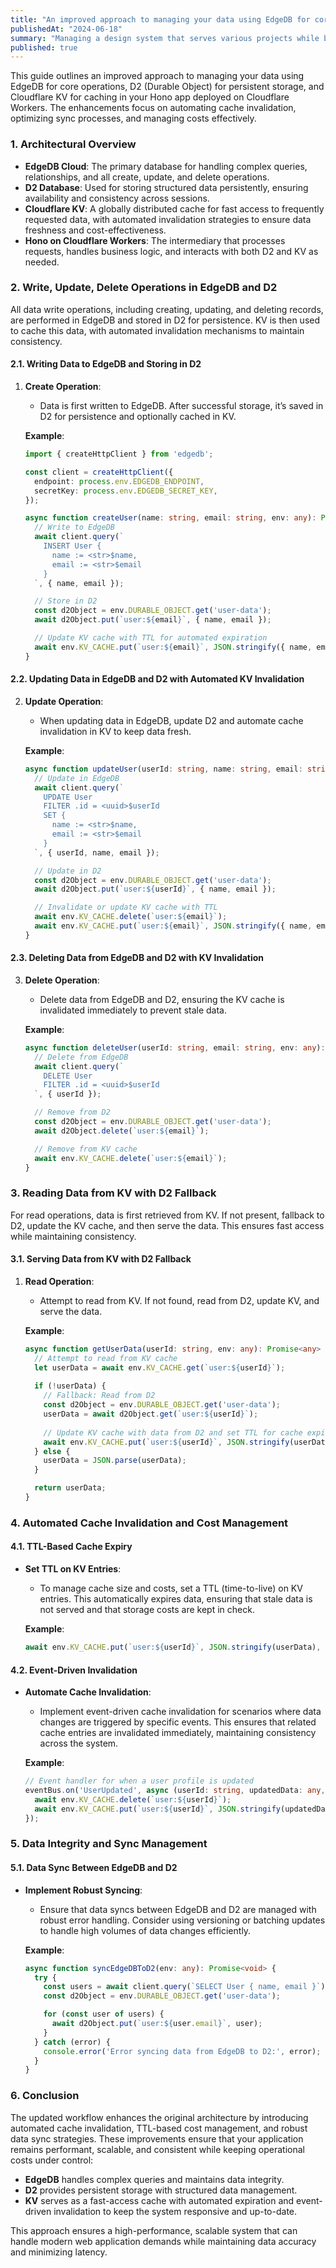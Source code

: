 ```yaml
---
title: "An improved approach to managing your data using EdgeDB for core operations, D2 (Durable Object) for persistent storage, and Cloudflare KV for caching"
publishedAt: "2024-06-18"
summary: "Managing a design system that serves various projects while being maintained separately from application development teams can be challenging."
published: true
---  
```


This guide outlines an improved approach to managing your data using EdgeDB for core operations, D2 (Durable Object) for persistent storage, and Cloudflare KV for caching in your Hono app deployed on Cloudflare Workers. The enhancements focus on automating cache invalidation, optimizing sync processes, and managing costs effectively.

### **1. Architectural Overview**

- **EdgeDB Cloud**: The primary database for handling complex queries, relationships, and all create, update, and delete operations.
- **D2 Database**: Used for storing structured data persistently, ensuring availability and consistency across sessions.
- **Cloudflare KV**: A globally distributed cache for fast access to frequently requested data, with automated invalidation strategies to ensure data freshness and cost-effectiveness.
- **Hono on Cloudflare Workers**: The intermediary that processes requests, handles business logic, and interacts with both D2 and KV as needed.

### **2. Write, Update, Delete Operations in EdgeDB and D2**

All data write operations, including creating, updating, and deleting records, are performed in EdgeDB and stored in D2 for persistence. KV is then used to cache this data, with automated invalidation mechanisms to maintain consistency.

#### **2.1. Writing Data to EdgeDB and Storing in D2**

1. **Create Operation**:
   - Data is first written to EdgeDB. After successful storage, it’s saved in D2 for persistence and optionally cached in KV.

   **Example**:
   ```typescript
   import { createHttpClient } from 'edgedb';

   const client = createHttpClient({
     endpoint: process.env.EDGEDB_ENDPOINT,
     secretKey: process.env.EDGEDB_SECRET_KEY,
   });

   async function createUser(name: string, email: string, env: any): Promise<void> {
     // Write to EdgeDB
     await client.query(`
       INSERT User {
         name := <str>$name,
         email := <str>$email
       }
     `, { name, email });

     // Store in D2
     const d2Object = env.DURABLE_OBJECT.get('user-data');
     await d2Object.put(`user:${email}`, { name, email });

     // Update KV cache with TTL for automated expiration
     await env.KV_CACHE.put(`user:${email}`, JSON.stringify({ name, email }), { expirationTtl: 3600 });
   }
   ```

#### **2.2. Updating Data in EdgeDB and D2 with Automated KV Invalidation**

2. **Update Operation**:
   - When updating data in EdgeDB, update D2 and automate cache invalidation in KV to keep data fresh.

   **Example**:
   ```typescript
   async function updateUser(userId: string, name: string, email: string, env: any): Promise<void> {
     // Update in EdgeDB
     await client.query(`
       UPDATE User
       FILTER .id = <uuid>$userId
       SET {
         name := <str>$name,
         email := <str>$email
       }
     `, { userId, name, email });

     // Update in D2
     const d2Object = env.DURABLE_OBJECT.get('user-data');
     await d2Object.put(`user:${userId}`, { name, email });

     // Invalidate or update KV cache with TTL
     await env.KV_CACHE.delete(`user:${email}`);
     await env.KV_CACHE.put(`user:${email}`, JSON.stringify({ name, email }), { expirationTtl: 3600 });
   }
   ```

#### **2.3. Deleting Data from EdgeDB and D2 with KV Invalidation**

3. **Delete Operation**:
   - Delete data from EdgeDB and D2, ensuring the KV cache is invalidated immediately to prevent stale data.

   **Example**:
   ```typescript
   async function deleteUser(userId: string, email: string, env: any): Promise<void> {
     // Delete from EdgeDB
     await client.query(`
       DELETE User
       FILTER .id = <uuid>$userId
     `, { userId });

     // Remove from D2
     const d2Object = env.DURABLE_OBJECT.get('user-data');
     await d2Object.delete(`user:${email}`);

     // Remove from KV cache
     await env.KV_CACHE.delete(`user:${email}`);
   }
   ```

### **3. Reading Data from KV with D2 Fallback**

For read operations, data is first retrieved from KV. If not present, fallback to D2, update the KV cache, and then serve the data. This ensures fast access while maintaining consistency.

#### **3.1. Serving Data from KV with D2 Fallback**

1. **Read Operation**:
   - Attempt to read from KV. If not found, read from D2, update KV, and serve the data.

   **Example**:
   ```typescript
   async function getUserData(userId: string, env: any): Promise<any> {
     // Attempt to read from KV cache
     let userData = await env.KV_CACHE.get(`user:${userId}`);
     
     if (!userData) {
       // Fallback: Read from D2
       const d2Object = env.DURABLE_OBJECT.get('user-data');
       userData = await d2Object.get(`user:${userId}`);
       
       // Update KV cache with data from D2 and set TTL for cache expiry
       await env.KV_CACHE.put(`user:${userId}`, JSON.stringify(userData), { expirationTtl: 3600 });
     } else {
       userData = JSON.parse(userData);
     }

     return userData;
   }
   ```

### **4. Automated Cache Invalidation and Cost Management**

#### **4.1. TTL-Based Cache Expiry**

- **Set TTL on KV Entries**:
  - To manage cache size and costs, set a TTL (time-to-live) on KV entries. This automatically expires data, ensuring that stale data is not served and that storage costs are kept in check.

  **Example**:
  ```typescript
  await env.KV_CACHE.put(`user:${userId}`, JSON.stringify(userData), { expirationTtl: 3600 }); // 1-hour TTL
  ```

#### **4.2. Event-Driven Invalidation**

- **Automate Cache Invalidation**:
  - Implement event-driven cache invalidation for scenarios where data changes are triggered by specific events. This ensures that related cache entries are invalidated immediately, maintaining consistency across the system.

  **Example**:
  ```typescript
  // Event handler for when a user profile is updated
  eventBus.on('UserUpdated', async (userId: string, updatedData: any, env: any) => {
    await env.KV_CACHE.delete(`user:${userId}`);
    await env.KV_CACHE.put(`user:${userId}`, JSON.stringify(updatedData), { expirationTtl: 3600 });
  });
  ```

### **5. Data Integrity and Sync Management**

#### **5.1. Data Sync Between EdgeDB and D2**

- **Implement Robust Syncing**:
  - Ensure that data syncs between EdgeDB and D2 are managed with robust error handling. Consider using versioning or batching updates to handle high volumes of data changes efficiently.

  **Example**:
  ```typescript
  async function syncEdgeDBToD2(env: any): Promise<void> {
    try {
      const users = await client.query(`SELECT User { name, email }`);
      const d2Object = env.DURABLE_OBJECT.get('user-data');

      for (const user of users) {
        await d2Object.put(`user:${user.email}`, user);
      }
    } catch (error) {
      console.error('Error syncing data from EdgeDB to D2:', error);
    }
  }
  ```

### **6. Conclusion**

The updated workflow enhances the original architecture by introducing automated cache invalidation, TTL-based cost management, and robust data sync strategies. These improvements ensure that your application remains performant, scalable, and consistent while keeping operational costs under control:

- **EdgeDB** handles complex queries and maintains data integrity.
- **D2** provides persistent storage with structured data management.
- **KV** serves as a fast-access cache with automated expiration and event-driven invalidation to keep the system responsive and up-to-date.

This approach ensures a high-performance, scalable system that can handle modern web application demands while maintaining data accuracy and minimizing latency.